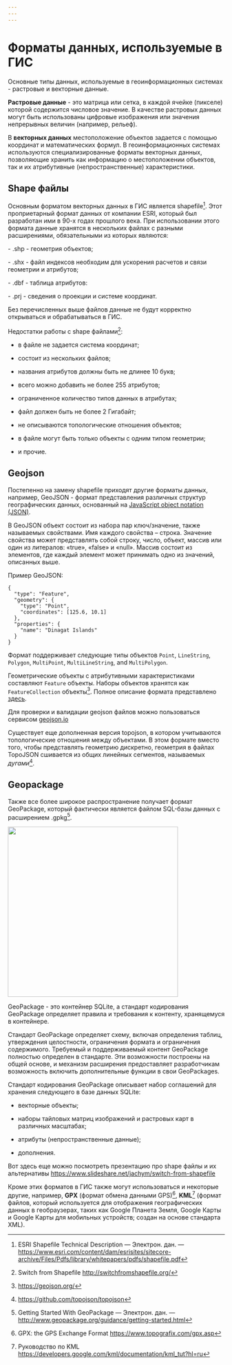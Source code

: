 ```yaml
---
---
---
```


# Форматы данных, используемые в ГИС {#formats}

Основные типы данных, используемые в геоинформационных системах - растровые и векторные данные.

**Растровые данные** - это матрица или сетка, в каждой ячейке (пикселе) которой содержится числовое значение. В качестве растровых данных могут быть использованы цифровые изображения или значения непрерывных величин (например, рельеф).

В **векторных данных** местоположение объектов задается с помощью координат и математических формул. В геоинформационных системах используются специализированные форматы векторных данных, позволяющие хранить как информацию о местоположении объектов, так и их атрибутивные (непространственные) характеристики.

## Shape файлы

Основным форматом векторных данных в ГИС является shapefile[^data-formats-1]. Этот проприетарный формат данных от компании ESRI, который был разработан ими в 90-х годах прошлого века. При использовании этого формата данные хранятся в нескольких файлах с разными расширениями, обязательными из которых являются:

[^data-formats-1]: ESRI Shapefile Technical Description --- Электрон. дан. --- <https://www.esri.com/content/dam/esrisites/sitecore-archive/Files/Pdfs/library/whitepapers/pdfs/shapefile.pdf>

\- .shp - геометрия объектов;

\- .shx - файл индексов необходим для ускорения расчетов и связи геометрии и атрибутов;

\- .dbf - таблица атрибутов:

\- .prj - сведения о проекции и системе координат.

Без перечисленных выше файлов данные не будут корректно открываться и обрабатываться в ГИС.

Недостатки работы с shape файлами[^data-formats-2]:

[^data-formats-2]: Switch from Shapefile <http://switchfromshapefile.org/>

-   в файле не задается система координат;

-   состоит из нескольких файлов;

-   названия атрибутов должны быть не длинее 10 букв;

-   всего можно добавить не более 255 атрибутов;

-   ограниченное количество типов данных в атрибутах;

-   файл должен быть не более 2 Гигабайт;

-   не описываются топологические отношения объектов;

-   в файле могут быть только объекты с одним типом геометрии;

-   и прочие.

## Geojson

Постепенно на замену shapefile приходят другие форматы данных, например, GeoJSON - формат представления различных структур географических данных, основанный на [JavaScript object notation (JSON)](https://ru.wikipedia.org/wiki/JSON).

В GeoJSON объект состоит из набора пар ключ/значение, также называемых свойствами. Имя каждого свойства -- строка. Значение свойства может представлять собой строку, число, объект, массив или один из литералов: «true», «false» и «null». Массив состоит из элементов, где каждый элемент может принимать одно из значений, описанных выше.

Пример GeoJSON:

    {
      "type": "Feature",
      "geometry": {
        "type": "Point",
        "coordinates": [125.6, 10.1]
      },
      "properties": {
        "name": "Dinagat Islands"
      }
    }

Формат поддерживает следующие типы объектов `Point`, `LineString`, `Polygon`, `MultiPoint`, `MultiLineString`, and `MultiPolygon`.

Геометрические объекты с атрибутивными характеристиками составляют `Feature` объекты. Наборы объектов хранятся как `FeatureCollection` объекты[^data-formats-3]. Полное описание формата представлено [здесь](https://datatracker.ietf.org/doc/html/rfc7946).

[^data-formats-3]: <https://geojson.org/>

Для проверки и валидации geojson файлов можно пользоваться сервисом [geojson.io](https://geojson.io/)

Существует еще дополненная версия topojson, в котором учитываются топологические отношения между объектами. В этом формате вместо того, чтобы представлять геометрию дискретно, геометрия в файлах TopoJSON сшивается из общих линейных сегментов, называемых *дугами*[^data-formats-4].

[^data-formats-4]: <https://github.com/topojson/topojson>

## Geopackage

Также все более широкое распространение получает формат GeoPackage, который фактически является файлом SQL-базы данных с расширением .gpkg[^data-formats-5].

[^data-formats-5]: Getting Started With GeoPackage --- Электрон. дан. --- <http://www.geopackage.org/guidance/getting-started.html>

![](images/prefer-geopackage.png){width="395"}

GeoPackage - это контейнер SQLite, а стандарт кодирования GeoPackage определяет правила и требования к контенту, хранящемуся в контейнере.

Стандарт GeoPackage определяет схему, включая определения таблиц, утверждения целостности, ограничения формата и ограничения содержимого. Требуемый и поддерживаемый контент GeoPackage полностью определен в стандарте. Эти возможности построены на общей основе, и механизм расширения предоставляет разработчикам возможность включить дополнительные функции в свои GeoPackages.

Стандарт кодирования GeoPackage описывает набор соглашений для хранения следующего в базе данных SQLite:

-   векторные объекты;

-   наборы тайловых матриц изображений и растровых карт в различных масштабах;

-   атрибуты (непространственные данные);

-   дополнения.

Вот здесь еще можно посмотреть презентацию про shape файлы и их альтернативы <https://www.slideshare.net/jachym/switch-from-shapefile>

Кроме этих форматов в ГИС также могут использоваться и некоторые другие, например, **GPX** (формат обмена данными GPS)[^data-formats-6], **KML**[^data-formats-7] (формат файлов, который используется для отображения географических данных в геобраузерах, таких как Google Планета Земля, Google Карты и Google Карты для мобильных устройств; создан на основе стандарта XML).

[^data-formats-6]: GPX: the GPS Exchange Format <https://www.topografix.com/gpx.asp>

[^data-formats-7]: Руководство по KML <https://developers.google.com/kml/documentation/kml_tut?hl=ru>
